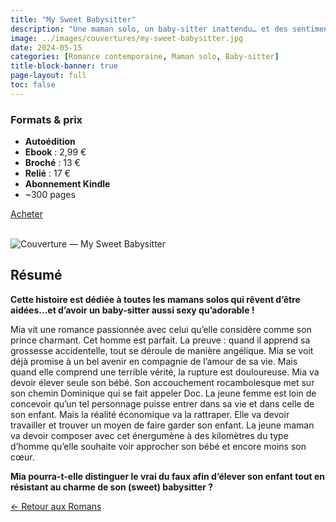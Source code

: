 ---
title: "My Sweet Babysitter"
description: "Une maman solo, un baby-sitter inattendu… et des sentiments qui s’invitent."
image: ../images/couvertures/my-sweet-babysitter.jpg
date: 2024-05-15
categories: [Romance contemporaine, Maman solo, Baby-sitter]
title-block-banner: true
page-layout: full
toc: false
---

<!-- ===== 1) FORMATS & PRIX EN PREMIER ===== -->
<section class="formats-prix-modern">

<div class="prix-left">
  <h3>Formats & prix</h3>
  <ul>
    <li><strong>Autoédition</strong></li>
    <li><strong>Ebook</strong> : 2,99 €</li>
    <li><strong>Broché</strong> : 13 €</li>
    <li><strong>Relié</strong> : 17 €</li>
    <li><strong>Abonnement Kindle</strong></li>
    <li>~300 pages</li>
  </ul>
</div>

<div class="prix-right">
  <a class="btn btn-primary"
     href="https://amzn.eu/d/67285eT"
     target="_blank" rel="noopener noreferrer" role="button" aria-label="Acheter My Sweet Babysitter sur Amazon">
     Acheter
  </a>
  <!--
  <a class="btn btn-secondary"
     href="#"
     role="button"
     aria-label="Lire un extrait de My Sweet Babysitter">
     Lire un extrait
  </a>-->
  <br></br>
</div>

</section>

<!-- ===== 2) DEUX COLONNES (PHOTO À GAUCHE, TEXTE À DROITE) ===== -->
<section class="book-two-col reverse">

<div class="book-cover">
  <img src="../images/couvertures/my-sweet-babysitter.jpg" alt="Couverture — My Sweet Babysitter">
</div>

<div class="resume">

## Résumé

**Cette histoire est dédiée à toutes les mamans solos qui rêvent d'être aidées...et d'avoir un baby-sitter aussi sexy qu'adorable !**

Mia vit une romance passionnée avec celui qu'elle considère comme son prince charmant. Cet homme est parfait. La preuve : quand il apprend sa grossesse accidentelle, tout se déroule de manière angélique. Mia se voit déjà promise à un bel avenir en compagnie de l'amour de sa vie.
Mais quand elle comprend une terrible vérité, la rupture est douloureuse. Mia va devoir élever seule son bébé. Son accouchement rocambolesque met sur son chemin Dominique qui se fait appeler Doc. La jeune femme est loin de concevoir qu'un tel personnage puisse entrer dans sa vie et dans celle de son enfant. Mais la réalité économique va la rattraper. Elle va devoir travailler et trouver un moyen de faire garder son enfant.
La jeune maman va devoir composer avec cet énergumène à des kilomètres du type d'homme qu'elle souhaite voir approcher son bébé et encore moins son cœur.

**Mia pourra-t-elle distinguer le vrai du faux afin d'élever son enfant tout en résistant au charme de son (sweet) babysitter ?**

</div>

</section>

<!-- ===== 3) RETOUR ===== -->
<div class="back-home">
  <a href="../romans/index.qmd" class="btn-back" role="button" aria-label="Retour aux Romans">
    <span class="arrow">←</span> Retour aux Romans
  </a>
</div>
